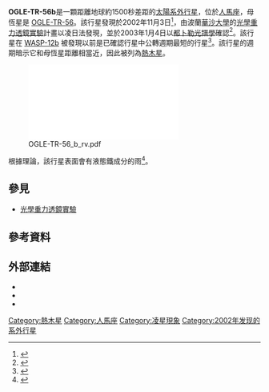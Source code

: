 {{Planetbox begin 
| name = OGLE-TR-56b
}}
{{Planetbox image
| image = Exoplanet Comparison OGLE-TR-56 b.png
| caption = OGLE-TR-56b 和木星體積比較。
}}
{{Planetbox star
| star = [[OGLE-TR-56|OGLE-TR-56]]
| constell = [[人馬座|人馬座]]
| ra = {{RA|17|56|35.51}} <ref name="OGLE"/>
| dec = {{DEC|–29|32|21.2}} <ref name="OGLE"/>
| dist_ly = ~4,900
| dist_pc = ~1,500 <ref name="Konacki"/>
| class = G?
}}
{{Planetbox orbit 
| semimajor = 0.0225 ± 0.0004
| semimajor_gm = 3.37
| periastron = 0.0225
| periastron_gm = 3.37
| apastron = 0.0225
| apastron_gm = 3.37
| eccentricity = 0
| period = 1.211909 ± 0.000001
| period_hour = 29.08582
| speed = 203
| inclination = 78.8 ± 0.5
| ang_dist = 0.015
| arg_peri = 
| t_transit = 3936.598 ± 0.001
| semi-amp = 
}}
{{Planetbox character 
| mass = 1.29 ± 0.12
| radius = 1.30 ± 0.05
| density = 779
| gravity_earth = 2.02
| gravity = 19.8
| temperature = ~1973
}} 
{{Planetbox discovery 
| discovery_date = 2002年11月3日<br />2003年1月4日確認
| discoverers = [[馬歇耶·科納基|馬歇耶·科納基]]等人
| discovery_method = [[凌日法|凌日法]]
| discovery_site = 
| discovery_status = 已發表論文
}}
{{Planetbox reference
| star=OGLE-TR-56
| planet=b
| simbad=NAME+OGLE-TR+56b 
}}
{{Planetbox end}}

'''OGLE-TR-56b'''是一顆距離地球約1500秒差距的[[太陽系外行星|太陽系外行星]]，位於[[人馬座|人馬座]]，母恆星是 [[OGLE-TR-56|OGLE-TR-56]]。該行星發現於2002年11月3日<ref name="OGLE">{{cite journal
 |author       = Udalski et al.
 |url          = http://acta.astrouw.edu.pl/Vol52/n2/a_52_2_1.html
 |title        = The Optical Gravitational Lensing Experiment. Search for Planetary and Low-Luminosity Object Transits in the Galactic Disk. Results of 2001 Campaign - Supplement
 |journal      = [[Acta_Astronomica|Acta Astronomica]]
 |volume       = 52
 |year         = 2002
 |pages        = 115–128
 |arxiv        = astro-ph/0207133
 |bibcode      = 2002AcA....52..115U
 |last2        = Zebrun
 |first2       = K.
 |last3        = Szymanski
 |first3       = M.
 |last4        = Kubiak
 |first4       = M.
 |last5        = Soszynski
 |first5       = I.
 |last6        = Szewczyk
 |first6       = O.
 |last7        = Wyrzykowski
 |first7       = L.
 |last8        = Pietrzynski
 |first8       = G.
 |access-date  = 2012-11-18
 |archive-date = 2015-11-07
 |archive-url  = https://web.archive.org/web/20151107144418/http://acta.astrouw.edu.pl/Vol52/n2/a_52_2_1.html
 |dead-url     = no
}}</ref>，由波蘭[[華沙大學|華沙大學]]的[[光學重力透鏡實驗|光學重力透鏡實驗]]計畫以凌日法發現，並於2003年1月4日以[[都卜勒光譜學|都卜勒光譜學]]確認<ref name="Konacki">{{cite journal 
| url=http://www.iop.org/EJ/article/0004-637X/597/2/1076/58497.html
| author=Konacki ''et al.''
| title=High-Resolution Spectroscopic Follow-up of OGLE Planetary Transit Candidates in the Galactic Bulge: Two Possible Jupiter-Mass Planets and Two Blends
| journal=The [[Astrophysical_Journal|Astrophysical Journal]]
| volume=597 
| year=2003 
| pages=1076–1091
| doi=10.1086/378561 
| last2=Torres 
| first2=Guillermo 
| last3=Sasselov 
| first3=Dimitar D. 
| last4=Jha 
| first4=Saurabh
| bibcode=2003ApJ...597.1076K|arxiv = astro-ph/0306542
| issue=2}}</ref>。該行星在 [[WASP-12b|WASP-12b]] 被發現以前是已確認行星中公轉週期最短的行星<ref name="oasis">{{cite journal
| url=http://www.iop.org/EJ/abstract/0004-637X/693/2/1920
| title=WASP-12b: THE HOTTEST TRANSITING EXTRASOLAR PLANET YET DISCOVERED
| journal=The [[Astrophysical_Journal|Astrophysical Journal]]
| author=Hebb ''et al.''
| volume=693
| pages=1920–1928
| year=2009
| doi=10.1088/0004-637X/693/2/1920
| last2=Collier-Cameron
| first2=A.
| last3=Loeillet
| first3=B.
| last4=Pollacco
| first4=D.
| last5=Hébrard
| first5=G.
| last6=Street
| first6=R. A.
| last7=Bouchy
| first7=F.
| last8=Stempels
| first8=H. C.
| last9=Moutou
| first9=C.
| bibcode=2009ApJ...693.1920H
| issue=2
| arxiv=0812.3240
| access-date=2012-11-18
| archive-date=2020-06-12
| archive-url=https://web.archive.org/web/20200612032544/https://iopscience.iop.org/abstract/0004-637X/693/2/1920
| dead-url=no
}}</ref>。該行星的週期暗示它和母恆星距離相當近，因此被列為[[熱木星|熱木星]]。

[[Image:OGLE-TR-56_b_rv.pdf|thumb]]

根據理論，該行星表面會有液態鐵成分的雨<ref>{{cite journal|url=http://www.astrobio.net/pressrelease/352/new-world-of-iron-rain|title=New World of Iron Rain|author=[[哈佛大學|Harvard University]] and [[Smithsonian_Institution|Smithsonian Institution]]|journal=Astrobiology Magazine|date=2003-01-08|accessdate=2010-01-25|archive-date=2010-01-10|archive-url=https://web.archive.org/web/20100110135215/http://www.astrobio.net/pressrelease/352/new-world-of-iron-rain|dead-url=no}}</ref>。

== 參見 ==
* [[光學重力透鏡實驗|光學重力透鏡實驗]]

== 參考資料 ==
{{reflist}}

== 外部連結 ==
{{commonscat-inline|OGLE-TR-56 b}}
*{{cite journal
 | author=Konacki ''et al.''
 | year=2003
 | title=An extrasolar planet that transits the disk of its parent star 
 | journal=[[Nature_(journal)|Nature]] 
 | volume=421 | issue=6922 | pages=507–509
 | arxiv=astro-ph/0301052
 | bibcode = 2003Natur.421..507K
 | doi=10.1038/nature01379
 | pmid=12556885
 | last2=Torres
 | first2=Guillermo
 | last3=Jha
 | first3=Saurabh
 | last4=Sasselov
 | first4=Dimitar D.
}}
* {{cite web | url=http://www.extrasolar.net/planettour.asp?StarCatId=normal&PlanetId=256 | title=OGLE-TR-56 b | work=Extrasolar Visions | accessdate=2008-08-22 | deadurl=yes | archiveurl=https://web.archive.org/web/20070930011222/http://www.extrasolar.net/planettour.asp?StarCatId=normal&PlanetId=256 | archivedate=2007-09-30 }}
* {{cite web | url=http://media4.obspm.fr/exoplanets/base/planete.php?etoile=OGLE-TR-56&planete=b | title=OGLE-TR-56 b | work=Exoplanets | accessdate=2010-01-21 | archive-url=https://web.archive.org/web/20071203101359/http://media4.obspm.fr/exoplanets/base/planete.php?etoile=OGLE-TR-56&planete=b | archive-date=2007-12-03 | dead-url=yes }}

{{Sky|17|56|35.51|-|29|32|21.2|4900}}

[[Category:熱木星|Category:熱木星]]
[[Category:人馬座|Category:人馬座]]
[[Category:凌星現象|Category:凌星現象]]
[[Category:2002年发现的系外行星|Category:2002年发现的系外行星]]